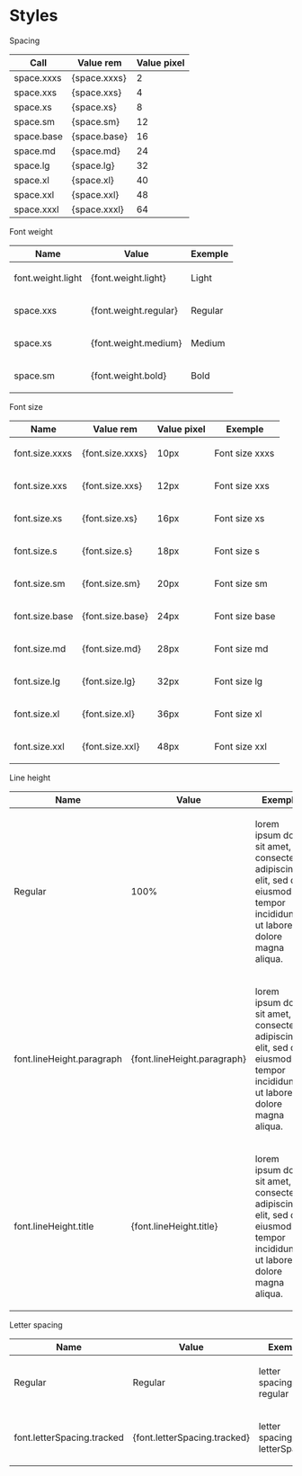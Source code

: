 
<Meta title="Design System/Styles" />

<style>{`
  .subheading {
    --mediumdark: '#999999';
    font-weight: 900;
    font-size: 13px;
    color: #999;
    letter-spacing: 6px;
    line-height: 24px;
    text-transform: uppercase;
    margin-bottom: 12px;
    margin-top: 40px;
  }

  .fontLight {
    font-weight: ${font.weight.light};
  }

  .fontRegular {
    font-weight: ${font.weight.regular};
  }

  .fontMedium {
    font-weight: ${font.weight.medium};
  }

  .fontBold {
    font-weight: ${font.weight.bold};
  }

  .sizeXxxs {
    font-size: ${font.size.xxxs};
  }
  .sizeXxs {
    font-size: ${font.size.xxs};
  }
  .sizeXs {
   font-size: ${font.size.xs};
  }
  .sizeS {
   font-size: ${font.size.s};
  }
  .sizeSm {
   font-size: ${font.size.sm};
  }
  .sizeBase {
   font-size: ${font.size.base};
  }
  .sizeMd {
   font-size: ${font.size.md};
  }
  .sizeLg {
   font-size: ${font.size.lg};
  }
  .sizeXl {
   font-size: ${font.size.xl};
  }
  .sizeXxl {
   font-size: ${font.size.xxl};
  }
  .sizeXxxl {
   font-size: ${font.size.xxxl};
  }

  .lineHeightParagraph {
    line-height: 125%;
  }

  .lineHeightTitle {
    line-height: 150%;
  }

  .letterSpacingTracked {
    letter-spacing: 0.02em;
  }
`}</style>

# Styles

<div className="subheading">Spacing</div>
<table class="darkTable">
  <thead>
    <tr>
      <th>Call</th>
      <th>Value rem</th>
      <th>Value pixel</th>
    </tr>
  </thead>
  <tbody>
    <tr>
      <td>space.xxxs</td>
      <td>{space.xxxs}</td>
      <td>2</td>
    </tr>
    <tr>
      <td>space.xxs</td>
      <td>{space.xxs}</td>
      <td>4</td>
    </tr>
    <tr>
      <td>space.xs</td>
      <td>{space.xs}</td>
      <td>8</td>
    </tr>
    <tr>
      <td>space.sm</td>
      <td>{space.sm}</td>
      <td>12</td>
    </tr>
    <tr>
      <td>space.base</td>
      <td>{space.base}</td>
      <td>16</td>
    </tr>
    <tr>
      <td>space.md</td>
      <td>{space.md}</td>
      <td>24</td>
    </tr>
    <tr>
      <td>space.lg</td>
      <td>{space.lg}</td>
      <td>32</td>
    </tr>
    <tr>
      <td>space.xl</td>
      <td>{space.xl}</td>
      <td>40</td>
    </tr>
    <tr>
      <td>space.xxl</td>
      <td>{space.xxl}</td>
      <td>48</td>
    </tr>
    <tr>
      <td>space.xxxl</td>
      <td>{space.xxxl}</td>
      <td>64</td>
    </tr>
  </tbody>
</table>

<div className="subheading">Font weight</div>
<table class="darkTable">
  <thead>
    <tr>
      <th>Name</th>
      <th>Value</th>
      <th>Exemple</th>
    </tr>
  </thead>
  <tbody>
    <tr>
      <td>font.weight.light</td>
      <td>{font.weight.light}</td>
      <td>
        <p class="fontLight">Light</p>
      </td>
    </tr>
    <tr>
      <td>space.xxs</td>
      <td>{font.weight.regular}</td>
      <td>
        <p class="fontRegular">Regular</p>
      </td>
    </tr>
    <tr>
      <td>space.xs</td>
      <td>{font.weight.medium}</td>
      <td>
        <p class="fontMedium">Medium</p>
      </td>
    </tr>
    <tr>
      <td>space.sm</td>
      <td>{font.weight.bold}</td>
      <td>
        <p class="fontBold">Bold</p>
      </td>
    </tr>
  </tbody>
</table>

<div className="subheading">Font size</div>
<table class="sizeTable">
  <thead>
    <tr>
      <th>Name</th>
      <th>Value rem</th>
      <th>Value pixel</th>
      <th>Exemple</th>
    </tr>
  </thead>
  <tbody>
    <tr>
      <td>font.size.xxxs</td>
      <td>{font.size.xxxs}</td>
      <td>10px</td>
      <td>
        <p class="sizeXxxs">Font size xxxs</p>
      </td>
    </tr>
    <tr>
      <td>font.size.xxs</td>
      <td>{font.size.xxs}</td>
      <td>12px</td>
      <td>
        <p class="sizeXxs">Font size xxs</p>
      </td>
    </tr>
    <tr>
      <td>font.size.xs</td>
      <td>{font.size.xs}</td>
      <td>16px</td>
      <td>
        <p class="sizeXs">Font size xs</p>
      </td>
    </tr>
    <tr>
      <td>font.size.s</td>
      <td>{font.size.s}</td>
      <td>18px</td>
      <td>
        <p class="sizeS">Font size s</p>
      </td>
    </tr>
    <tr>
      <td>font.size.sm</td>
      <td>{font.size.sm}</td>
      <td>20px</td>
      <td>
        <p class="sizeSm">Font size sm</p>
      </td>
    </tr>
    <tr>
      <td>font.size.base</td>
      <td>{font.size.base}</td>
      <td>24px</td>
      <td>
        <p class="sizeBase">Font size base</p>
      </td>
    </tr>
    <tr>
      <td>font.size.md</td>
      <td>{font.size.md}</td>
      <td>28px</td>
      <td>
        <p class="sizeMd">Font size md</p>
      </td>
    </tr>
    <tr>
      <td>font.size.lg</td>
      <td>{font.size.lg}</td>
      <td>32px</td>
      <td>
        <p class="sizeLg">Font size lg</p>
      </td>
    </tr>
    <tr>
      <td>font.size.xl</td>
      <td>{font.size.xl}</td>
      <td>36px</td>
      <td>
        <p class="sizeXl">Font size xl</p>
      </td>
    </tr>
    <tr>
      <td>font.size.xxl</td>
      <td>{font.size.xxl}</td>
      <td>48px</td>
      <td>
        <p class="sizeXxl">Font size xxl</p>
      </td>
    </tr>
  </tbody>
</table>

<div className="subheading">Line height</div>
<table class="sizeTable">
  <thead>
    <tr>
      <th>Name</th>
      <th>Value</th>
      <th>Exemple</th>
    </tr>
  </thead>
  <tbody>
    <tr>
      <td>Regular</td>
      <td>100%</td>
      <td>
        <p>
          lorem ipsum dolor sit amet, consectetur adipiscing elit, sed do
          eiusmod tempor incididunt ut labore et dolore magna aliqua.
        </p>
      </td>
    </tr>
    <tr>
      <td>font.lineHeight.paragraph</td>
      <td>{font.lineHeight.paragraph}</td>
      <td>
        <p class="lineHeightParagraph">
          lorem ipsum dolor sit amet, consectetur adipiscing elit, sed do
          eiusmod tempor incididunt ut labore et dolore magna aliqua.
        </p>
      </td>
    </tr>
    <tr>
      <td>font.lineHeight.title</td>
      <td>{font.lineHeight.title}</td>
      <td>
        <p class="lineHeightTitle">
          lorem ipsum dolor sit amet, consectetur adipiscing elit, sed do
          eiusmod tempor incididunt ut labore et dolore magna aliqua.
        </p>
      </td>
    </tr>
  </tbody>
</table>

<div className="subheading">Letter spacing</div>
<table class="sizeTable">
  <thead>
    <tr>
      <th>Name</th>
      <th>Value</th>
      <th>Exemple</th>
    </tr>
  </thead>
  <tbody>
    <tr>
      <td>Regular</td>
      <td>Regular</td>
      <td>
        <p>letter spacing regular</p>
      </td>
    </tr>
    <tr>
      <td>font.letterSpacing.tracked</td>
      <td>{font.letterSpacing.tracked}</td>
      <td>
        <p class="letterSpacingTracked">letter spacing letterSpacing</p>
      </td>
    </tr>
  </tbody>
</table>
